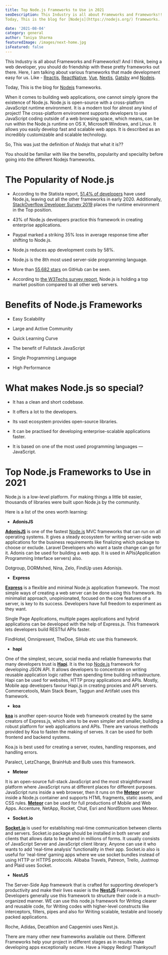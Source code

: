```yaml
---
title: Top Node.js Frameworks to Use in 2021
seoDescription: This Industry is all about Frameworks and Frameworks!! And I think, being a web developer, you should do friendship with these pretty frameworks out there. Here, I am talking about various frameworks that made development easy for us. Like - [Reactjs](https://www.zeiq.co/posts/what's-so-great-about-react-web-development/), [ReactNative](https://www.zeiq.co/posts/why-react-native-is-better-than-flutter-for-cross-platform-development/), [Vue](https://vuejs.org/), [Nextjs](https://www.zeiq.co/posts/why-nextjs-is-good-for-ecommerce/), [Gatsby](https://www.zeiq.co/posts/ecommerce-gatsby/) and [Nodejs](https://nodejs.org/).
Today, This is the blog for [Nodejs](https://nodejs.org/) frameworks.

date: '2021-08-04'
category: general
author: Taniya Sharma
featuredImage: /images/next-home.jpg
isFeatured: false
---
```


This Industry is all about Frameworks and Frameworks!! And I think, being a web developer, you should do friendship with these pretty frameworks out there. Here, I am talking about various frameworks that made development easy for us. Like - [Reactjs](https://www.zeiq.co/posts/what's-so-great-about-react-web-development/), [ReactNative](https://www.zeiq.co/posts/why-react-native-is-better-than-flutter-for-cross-platform-development/), [Vue](https://vuejs.org/), [Nextjs](https://www.zeiq.co/posts/why-nextjs-is-good-for-ecommerce/), [Gatsby](https://www.zeiq.co/posts/ecommerce-gatsby/) and [Nodejs](https://nodejs.org/).

Today, This is the blog for [Nodejs](https://nodejs.org/) frameworks.

When it comes to building web applications, one cannot simply ignore the existence of Node.js. Node.js is open-source with a cross-platform JavaScript runtime environment. It is a modern tool for almost any kind of project! The cross-platform environment supports developers to use JavaScript coding outside of a web browsing space, which means, can be run within the Node.js runtime on OS X, Microsoft Windows, and Linux. It allows you easily develop fast and scalable web apps. It is described as an incredibly customizable and scalable technology.

So, This was just the definition of _Nodejs_ that what it is??

You should be familiar with like the benefits, popularity and speciality before going into the different Nodejs frameworks.

# The Popularity of Node.js

- According to the Statista report, [51.4% of developers](https://www.statista.com/statistics/793840/worldwide-developer-survey-most-used-frameworks/) have used Node.js, leaving out all the other frameworks in early 2020. Additionally, [StackOverflow Developer Survey 2019](https://insights.stackoverflow.com/survey/2019) places the runtime environment in the Top position.

- 43% of Node.js developers practice this framework in creating enterprise applications.

- Paypal marked a striking 35% loss in average response time after shifting to Node.js.

- Node.js reduces app development costs by 58%.

- Node.js is the 8th most used server-side programming language.

- More than [55,682 stars](http://www.infographicsrace.com/node-js-framework-stats-facts-about-node-js-development/) on GitHub can be seen.

- According to [the W3Techs survey report](https://w3techs.com/technologies/details/ws-nodejs), Node.js is holding a top market position compared to all other web servers.

# Benefits of Node.js Frameworks

- Easy Scalability

- Large and Active Community

- Quick Learning Curve

- The benefit of Fullstack JavaScript

- Single Programming Language

- High Performance

# What makes Node.js so special?

- It has a clean and short codebase.

- It offers a lot to the developers.

- Its vast ecosystem provides open-source libraries.

- It can be practised for developing enterprise-scalable applications faster.

- It is based on one of the most used programming languages — JavaScript.

# **Top Node.js Frameworks to Use in 2021**

Node.js is a low-level platform. For making things a little bit easier, thousands of libraries were built upon Node.js by the community.

Here is a list of the ones worth learning:

- **AdonisJS**

[**AdonisJS**](https://adonisjs.com/) is one of the fastest [Node.js](https://aglowiditsolutions.com/blog/hidden-cost-of-app-development/) MVC frameworks that can run on all operating systems. It gives a steady ecosystem for writing server-side web applications for the business requirements like finalizing which package to choose or exclude. Laravel Developers who want a taste change can go for it. Adonis can be used for building a web app. It is used in APIs(Application Programming Interface servers) also.

Dotgroup, DORMshed, Nina, Zelo, FindUp uses Adonisjs.

- **Express**

[**Express**](https://expressjs.com/) is a flexible and minimal Node.js application framework. The most simple ways of creating a web server can be done using this framework. Its minimalist approach, unopinionated, focused on the core features of a server, is key to its success. Developers have full freedom to experiment as they want.

Single Page Applications, multiple pages applications and hybrid applications can be developed with the help of Express.js. This framework lets developers build RESTful APIs faster.

FindHotel, Omnipresent, TheDoe, SiHub etc use this framework.

- **hapi**

One of the simplest, secure, social media and reliable frameworks that many developers trust is [**Hapi**](https://hapijs.com/). It is the top [Node.js](https://nodejs.org/) framework for developing JSON API. It allows developers to concentrate on writing reusable application logic rather than spending time building infrastructure. Hapi can be used for websites, HTTP proxy applications and APIs. Mostly, Mobile app developers favour Hapi.js in creating proxies and API servers. Commercetools, Main Stack Beam, Taggun and Artifakt uses this framework.

- **koa**

[**koa**](http://koajs.com/) is another open-source Node web framework created by the same creators of Express.js, which aims to be even simpler and smaller, building a robust platform for web applications and APIs. There are various methods provided by Koa to fasten the making of serves. It can be used for both frontend and backend systems.

Koa.js is best used for creating a server, routes, handling responses, and handling errors.

Paralect, LetzChange, BrainHub and Bulb uses this framework.

- **Meteor**

It is an open-source full-stack JavaScript and the most straightforward platform where JavaScript runs at different places for different purposes. JavaScript runs inside a web browser, then it runs on the [**Meteor**](https://meteor.com/) server inside a Node.js container and supports HTML fragments, static assets, and CSS rules. [**Meteor**](https://meteor.com/) can be used for full productions of Mobile and Web Apps. Accenture, NetApp, Rocket, Chat, Esri and NordStorm uses Meteor.

- **Socket.io**

[**Socket.io**](https://socket.io/) is used for establishing real-time communication between clients and servers. Socket.io package should be installed in both server and clients that allows data to be shared in millions of forms. It usually consists of JavaScript Server and JavaScript client library. Anyone can use it who wants to add ‘real-time analysis’ functionality in their app. Socket.io also is useful for ‘real-time’ gaming apps where we use socket bundles instead of using HTTP or HTTPS protocols. Alibaba Travels, Patreon, Trello, Justmop and Plaid uses Socket.

- **NestJS**

The Server-Side App framework that is crafted for supporting developer’s productivity and make their lives easier is the [**NestJS**](https://nestjs.com/) Framework. Developers generally use this framework to structure their code in a much-organized manner. WE can use this node.js framework for Writing clearer and reusable code, for Writing codes with higher-level constructs like interceptors, filters, pipes and also for Writing scalable, testable and loosely packed applications.

Roche, Adidas, Decathlon and Capgemini uses Nest.js.

There are many other new frameworks available out there. Different Frameworks help your project in different stages as in results make developing apps exceptionally secure.
Have a Happy Reding!
Thankyou!!

